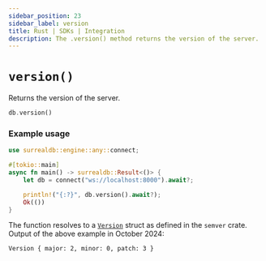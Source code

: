 ```yaml
---
sidebar_position: 23
sidebar_label: version
title: Rust | SDKs | Integration
description: The .version() method returns the version of the server.
---
```


# `version()`

Returns the version of the server.

```rust title="Method Syntax"
db.version()
```

### Example usage

```rust
use surrealdb::engine::any::connect;

#[tokio::main]
async fn main() -> surrealdb::Result<()> {
    let db = connect("ws://localhost:8000").await?;

    println!("{:?}", db.version().await?);
    Ok(())
}
```

The function resolves to a [`Version`](https://docs.rs/semver/latest/semver/struct.Version.html) struct as defined in the `semver` crate. Output of the above example in October 2024:

```
Version { major: 2, minor: 0, patch: 3 }
```